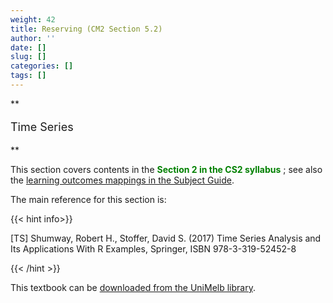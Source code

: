 ```yaml
---
weight: 42
title: Reserving (CM2 Section 5.2)
author: ''
date: []
slug: []
categories: []
tags: []
---
```


**<p style="font-size:18px;">Time Series</p>**

This section covers contents in the <span style="color: green;"> **Section 2 in the CS2 syllabus** </span>; see also the [learning outcomes mappings in the Subject Guide](../0-subject-guide/SILO).

The main reference for this section is:

{{< hint info>}}

[TS] Shumway, Robert H., Stoffer, David S. (2017) Time Series Analysis and Its Applications With R Examples, Springer, ISBN 978-3-319-52452-8

{{< /hint >}}

This textbook can be [downloaded from the UniMelb library](https://discovery.ebsco.com/linkprocessor/external?resource=https%3A%2F%2Fgo.openathens.net%2Fredirector%2Funimelb.edu.au%3Furl%3Dhttp%253A%252F%252Flink.springer.com%252F10.1007%252F978-3-319-52452-8&an=melb.b7185977&db=cat00006a&title=Time+series+analysis+and+its+applications+%3A+with+R+examples+%2F+Robert+H.+Shumway%2C+David+S.+Stoffer.&text=Connect+to+ebook+%28University+of+Melbourne+only%29&type=external).

<!-- [other](https://discovery.ebsco.com/linkprocessor/plink?id=df180914-f241-3634-a7c4-443d18f01dc3) -->
